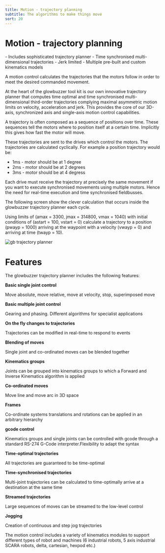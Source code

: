 ```yaml
---
title: Motion - trajectory planning
subtitle: The algorithms to make things move
sort: 20
---
```




# Motion - trajectory planning
<Tldr>
- Includes sophisticated trajectory planner
- Time synchronised multi-dimensional trajectories
- Jerk limited
- Multiple pre-built and custom kinematics models
</Tldr>

A motion control calculates the trajectories that the motors follow in order to meet the desired commanded movement.

At the heart of the glowbuzzer tool kit is our own innovative trajectory planner that computes time optimal and time synchronised multi-dimensional third-order trajectories complying maximal asymmetric motion limits on velocity, acceleration and jerk. This provides the core of our 3D-axis, synchronized axis and single-axis motion control capabilities.

A trajectory is often composed as a sequence of positions over time. These sequences tell the motors where to position itself at a certain time. Implicitly this gives how fast the motor will move.

These trajectories are sent to the drives which control the motors. The trajectories are calculated cyclically. For example a position trajectory would be:

* 1ms - motor should be at 1 degree
* 2ms - motor should be at 2 degrees
* 3ms - motor should be at 4 degress

Each drive must receive the trajectory at precisely the same movement if you want to execute synchronised movements using multiple motors. Hence the need for real-time execution and time synchronised fieldbusses.

The following screen show the clever calculation that occurs inside the glowbuzzer trajectory planner each cycle.

Using limits of (amax = 3300, jmax = 314800, vmax = 1040) with initial conditions of (astart = 100, vstart = 0) calculate a trajectory to a position (pwayp = 1000) arriving at the waypoint with a velocity (vwayp = 0) and arriving at time (twayp = 10).


<div style={{margin: "50px"}}>
<Image meta={screenshot_raw_planner} alt="gb trajectory planner" preset="wide"/>
</div>


# Features
The glowbuzzer trajectory planner includes the following features:


<Row >
    <Col span={1}> <CheckCircleOutlined/> </Col>
    <Col xs={23} xl={7}><b>Basic single joint control</b><p>Move absolute, move relative, move at velocity, stop, superimposed move</p></Col>
    <Col span={1}> <CheckCircleOutlined/> </Col>
    <Col xs={23} xl={7}><b>Basic multiple joint control</b><p>Gearing and phasing. Different algorithms for specialist applications</p></Col>
    <Col span={1}> <CheckCircleOutlined/> </Col>
    <Col xs={23} xl={7}><b>On the fly changes to trajectories</b><p>Trajectories can be modified in real-time to respond to events</p></Col>
</Row>
<Row>
    <Col span={1}> <CheckCircleOutlined/> </Col>
    <Col xs={23} xl={7}><b>Blending of moves</b><p>Single joint and co-ordinated moves can be blended together</p></Col>
    <Col span={1}> <CheckCircleOutlined/> </Col>
    <Col xs={23} xl={7}><b>Kinematics groups</b><p>Joints can be grouped into kinematics groups to which a Forward and Inverse Kinematics algorithm is applied</p></Col>
    <Col span={1}> <CheckCircleOutlined/> </Col>
    <Col xs={23} xl={7}><b>Co-ordinated moves</b><p>Move line and move arc in 3D space</p></Col>
</Row>
<Row>
    <Col span={1}> <CheckCircleOutlined/> </Col>
    <Col xs={23} xl={7}><b>Frames</b><p>Co-ordinate systems translations and rotations can be applied in an arbitrary hierarchy</p></Col>
    <Col span={1}> <CheckCircleOutlined/> </Col>
    <Col xs={23} xl={7}><b>gcode control</b><p>Kinematics groups and single joints can be controlled with gcode through a standard RS-274 G-Code interpreter.Flexibility to adapt the syntax</p></Col>
    <Col span={1}> <CheckCircleOutlined/> </Col>
    <Col xs={23} xl={7}><b>Time-optimal trajectories</b><p>All trajectories are guaranteed to be time-optimal</p></Col>
</Row>
<Row>
    <Col span={1}> <CheckCircleOutlined/> </Col>
    <Col xs={23} xl={7}><b>Time-synchronised trajectories</b><p>Multi-joint trajectories can be calculated to time-optimally arrive at a destination at the same time</p></Col>
    <Col span={1}> <CheckCircleOutlined/> </Col>
    <Col xs={23} xl={7}><b>Streamed trajectories</b><p>Large sequences of moves can be streamed to the low-level control</p></Col>
    <Col span={1}> <CheckCircleOutlined/> </Col>
    <Col xs={23} xl={7}><b>Jogging</b><p>Creation of continuous and step jog trajectories</p></Col>
</Row>

The motion control includes a variety of kinematics modules to support different types of robot and machines (6 industrial robots, 5 axis industrial SCARA robots, delta, cartesian, hexpod etc.)
